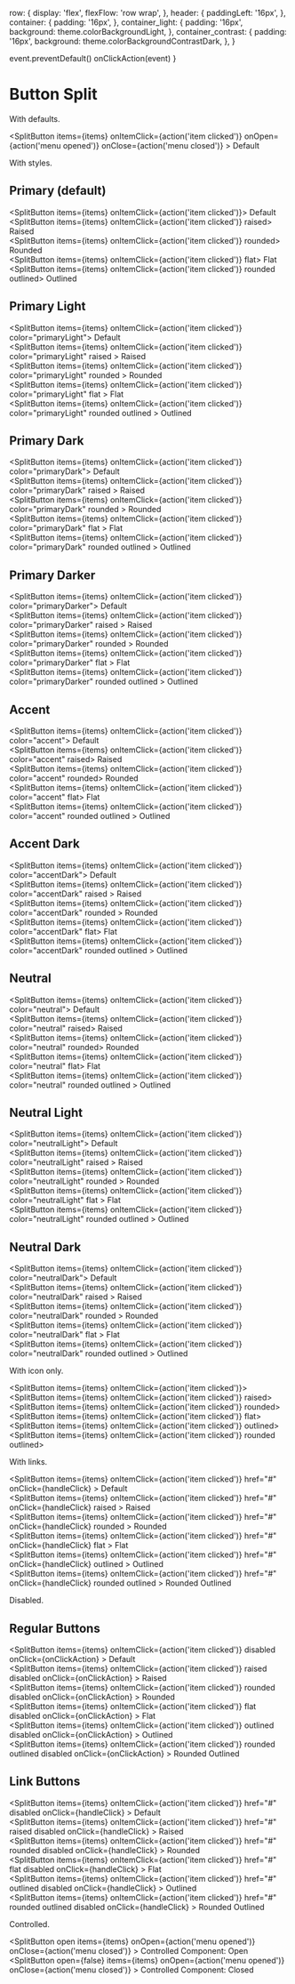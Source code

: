 



  row: {
    display: 'flex',
    flexFlow: 'row wrap',
  },
  header: {
    paddingLeft: '16px',
  },
  container: {
    padding: '16px',
  },
  container_light: {
    padding: '16px',
    background: theme.colorBackgroundLight,
  },
  container_contrast: {
    padding: '16px',
    background: theme.colorBackgroundContrastDark,
  },
}


  event.preventDefault()
  onClickAction(event)
}

<Meta title="core|Form Controls/Button Split" component={SplitButton} />

# Button Split

With defaults.
<Preview>
  <Story name="with defaults">
    <div style={styles.row}>
      <div style={styles.container}>
        <SplitButton
          items={items}
          onItemClick={action('item clicked')}
          onOpen={action('menu opened')}
          onClose={action('menu closed')}
        >
          Default
        </SplitButton>
      </div>
    </div>
  </Story>
</Preview>

With styles.
<Preview>
  <Story name="with styles">
    <div>
      <h2 style={styles.header}>Primary (default)</h2>
      <div style={styles.row}>
        <div style={styles.container}>
          <SplitButton items={items} onItemClick={action('item clicked')}>
            <ProfileIcon /> Default
          </SplitButton>
        </div>
        <div style={styles.container}>
          <SplitButton items={items} onItemClick={action('item clicked')} raised>
            <ProfileIcon /> Raised
          </SplitButton>
        </div>
        <div style={styles.container}>
          <SplitButton items={items} onItemClick={action('item clicked')} rounded>
            <ProfileIcon /> Rounded
          </SplitButton>
        </div>
        <div style={styles.container_light}>
          <SplitButton items={items} onItemClick={action('item clicked')} flat>
            <ProfileIcon /> Flat
          </SplitButton>
        </div>
        <div style={styles.container_light}>
          <SplitButton items={items} onItemClick={action('item clicked')} rounded outlined>
            <ProfileIcon /> Outlined
          </SplitButton>
        </div>
      </div>
      <h2 style={styles.header}>Primary Light</h2>
      <div style={styles.row}>
        <div style={styles.container}>
          <SplitButton items={items} onItemClick={action('item clicked')} color="primaryLight">
            <ProfileIcon /> Default
          </SplitButton>
        </div>
        <div style={styles.container}>
          <SplitButton
            items={items}
            onItemClick={action('item clicked')}
            color="primaryLight"
            raised
          >
            <ProfileIcon /> Raised
          </SplitButton>
        </div>
        <div style={styles.container}>
          <SplitButton
            items={items}
            onItemClick={action('item clicked')}
            color="primaryLight"
            rounded
          >
            <ProfileIcon /> Rounded
          </SplitButton>
        </div>
        <div style={styles.container_contrast}>
          <SplitButton
            items={items}
            onItemClick={action('item clicked')}
            color="primaryLight"
            flat
          >
            <ProfileIcon /> Flat
          </SplitButton>
        </div>
        <div style={styles.container_contrast}>
          <SplitButton
            items={items}
            onItemClick={action('item clicked')}
            color="primaryLight"
            rounded
            outlined
          >
            <ProfileIcon /> Outlined
          </SplitButton>
        </div>
      </div>
      <h2 style={styles.header}>Primary Dark</h2>
      <div style={styles.row}>
        <div style={styles.container}>
          <SplitButton items={items} onItemClick={action('item clicked')} color="primaryDark">
            <ProfileIcon /> Default
          </SplitButton>
        </div>
        <div style={styles.container}>
          <SplitButton
            items={items}
            onItemClick={action('item clicked')}
            color="primaryDark"
            raised
          >
            <ProfileIcon /> Raised
          </SplitButton>
        </div>
        <div style={styles.container}>
          <SplitButton
            items={items}
            onItemClick={action('item clicked')}
            color="primaryDark"
            rounded
          >
            <ProfileIcon /> Rounded
          </SplitButton>
        </div>
        <div style={styles.container}>
          <SplitButton
            items={items}
            onItemClick={action('item clicked')}
            color="primaryDark"
            flat
          >
            <ProfileIcon /> Flat
          </SplitButton>
        </div>
        <div style={styles.container}>
          <SplitButton
            items={items}
            onItemClick={action('item clicked')}
            color="primaryDark"
            rounded
            outlined
          >
            <ProfileIcon /> Outlined
          </SplitButton>
        </div>
      </div>
      <h2 style={styles.header}>Primary Darker</h2>
      <div style={styles.row}>
        <div style={styles.container}>
          <SplitButton items={items} onItemClick={action('item clicked')} color="primaryDarker">
            <ProfileIcon /> Default
          </SplitButton>
        </div>
        <div style={styles.container}>
          <SplitButton
            items={items}
            onItemClick={action('item clicked')}
            color="primaryDarker"
            raised
          >
            <ProfileIcon /> Raised
          </SplitButton>
        </div>
        <div style={styles.container}>
          <SplitButton
            items={items}
            onItemClick={action('item clicked')}
            color="primaryDarker"
            rounded
          >
            <ProfileIcon /> Rounded
          </SplitButton>
        </div>
        <div style={styles.container}>
          <SplitButton
            items={items}
            onItemClick={action('item clicked')}
            color="primaryDarker"
            flat
          >
            <ProfileIcon /> Flat
          </SplitButton>
        </div>
        <div style={styles.container}>
          <SplitButton
            items={items}
            onItemClick={action('item clicked')}
            color="primaryDarker"
            rounded
            outlined
          >
            <ProfileIcon /> Outlined
          </SplitButton>
        </div>
      </div>
      <h2 style={styles.header}>Accent</h2>
      <div style={styles.row}>
        <div style={styles.container}>
          <SplitButton items={items} onItemClick={action('item clicked')} color="accent">
            <ProfileIcon /> Default
          </SplitButton>
        </div>
        <div style={styles.container}>
          <SplitButton items={items} onItemClick={action('item clicked')} color="accent" raised>
            <ProfileIcon /> Raised
          </SplitButton>
        </div>
        <div style={styles.container}>
          <SplitButton items={items} onItemClick={action('item clicked')} color="accent" rounded>
            <ProfileIcon /> Rounded
          </SplitButton>
        </div>
        <div style={styles.container_light}>
          <SplitButton items={items} onItemClick={action('item clicked')} color="accent" flat>
            <ProfileIcon /> Flat
          </SplitButton>
        </div>
        <div style={styles.container_light}>
          <SplitButton
            items={items}
            onItemClick={action('item clicked')}
            color="accent"
            rounded
            outlined
          >
            <ProfileIcon /> Outlined
          </SplitButton>
        </div>
      </div>
      <h2 style={styles.header}>Accent Dark</h2>
      <div style={styles.row}>
        <div style={styles.container}>
          <SplitButton items={items} onItemClick={action('item clicked')} color="accentDark">
            <ProfileIcon /> Default
          </SplitButton>
        </div>
        <div style={styles.container}>
          <SplitButton
            items={items}
            onItemClick={action('item clicked')}
            color="accentDark"
            raised
          >
            <ProfileIcon /> Raised
          </SplitButton>
        </div>
        <div style={styles.container}>
          <SplitButton
            items={items}
            onItemClick={action('item clicked')}
            color="accentDark"
            rounded
          >
            <ProfileIcon /> Rounded
          </SplitButton>
        </div>
        <div style={styles.container}>
          <SplitButton items={items} onItemClick={action('item clicked')} color="accentDark" flat>
            <ProfileIcon /> Flat
          </SplitButton>
        </div>
        <div style={styles.container}>
          <SplitButton
            items={items}
            onItemClick={action('item clicked')}
            color="accentDark"
            rounded
            outlined
          >
            <ProfileIcon /> Outlined
          </SplitButton>
        </div>
      </div>
      <h2 style={styles.header}>Neutral</h2>
      <div style={styles.row}>
        <div style={styles.container}>
          <SplitButton items={items} onItemClick={action('item clicked')} color="neutral">
            <ProfileIcon /> Default
          </SplitButton>
        </div>
        <div style={styles.container}>
          <SplitButton items={items} onItemClick={action('item clicked')} color="neutral" raised>
            <ProfileIcon /> Raised
          </SplitButton>
        </div>
        <div style={styles.container}>
          <SplitButton items={items} onItemClick={action('item clicked')} color="neutral" rounded>
            <ProfileIcon /> Rounded
          </SplitButton>
        </div>
        <div style={styles.container_light}>
          <SplitButton items={items} onItemClick={action('item clicked')} color="neutral" flat>
            <ProfileIcon /> Flat
          </SplitButton>
        </div>
        <div style={styles.container_light}>
          <SplitButton
            items={items}
            onItemClick={action('item clicked')}
            color="neutral"
            rounded
            outlined
          >
            <ProfileIcon /> Outlined
          </SplitButton>
        </div>
      </div>
      <h2 style={styles.header}>Neutral Light</h2>
      <div style={styles.row}>
        <div style={styles.container}>
          <SplitButton items={items} onItemClick={action('item clicked')} color="neutralLight">
            <ProfileIcon /> Default
          </SplitButton>
        </div>
        <div style={styles.container}>
          <SplitButton
            items={items}
            onItemClick={action('item clicked')}
            color="neutralLight"
            raised
          >
            <ProfileIcon /> Raised
          </SplitButton>
        </div>
        <div style={styles.container}>
          <SplitButton
            items={items}
            onItemClick={action('item clicked')}
            color="neutralLight"
            rounded
          >
            <ProfileIcon /> Rounded
          </SplitButton>
        </div>
        <div style={styles.container_contrast}>
          <SplitButton
            items={items}
            onItemClick={action('item clicked')}
            color="neutralLight"
            flat
          >
            <ProfileIcon /> Flat
          </SplitButton>
        </div>
        <div style={styles.container_contrast}>
          <SplitButton
            items={items}
            onItemClick={action('item clicked')}
            color="neutralLight"
            rounded
            outlined
          >
            <ProfileIcon /> Outlined
          </SplitButton>
        </div>
      </div>
      <h2 style={styles.header}>Neutral Dark</h2>
      <div style={styles.row}>
        <div style={styles.container}>
          <SplitButton items={items} onItemClick={action('item clicked')} color="neutralDark">
            <ProfileIcon /> Default
          </SplitButton>
        </div>
        <div style={styles.container}>
          <SplitButton
            items={items}
            onItemClick={action('item clicked')}
            color="neutralDark"
            raised
          >
            <ProfileIcon /> Raised
          </SplitButton>
        </div>
        <div style={styles.container}>
          <SplitButton
            items={items}
            onItemClick={action('item clicked')}
            color="neutralDark"
            rounded
          >
            <ProfileIcon /> Rounded
          </SplitButton>
        </div>
        <div style={styles.container}>
          <SplitButton
            items={items}
            onItemClick={action('item clicked')}
            color="neutralDark"
            flat
          >
            <ProfileIcon /> Flat
          </SplitButton>
        </div>
        <div style={styles.container}>
          <SplitButton
            items={items}
            onItemClick={action('item clicked')}
            color="neutralDark"
            rounded
            outlined
          >
            <ProfileIcon /> Outlined
          </SplitButton>
        </div>
      </div>
    </div>
  </Story>
</Preview>

With icon only.
<Preview>
  <Story name="with icon only">
    <div style={styles.row}>
      <div style={styles.container}>
        <SplitButton items={items} onItemClick={action('item clicked')}>
          <ProfileIcon />
        </SplitButton>
      </div>
      <div style={styles.container}>
        <SplitButton items={items} onItemClick={action('item clicked')} raised>
          <ProfileIcon />
        </SplitButton>
      </div>
      <div style={styles.container}>
        <SplitButton items={items} onItemClick={action('item clicked')} rounded>
          <ProfileIcon />
        </SplitButton>
      </div>
      <div style={styles.container}>
        <SplitButton items={items} onItemClick={action('item clicked')} flat>
          <ProfileIcon />
        </SplitButton>
      </div>
      <div style={styles.container}>
        <SplitButton items={items} onItemClick={action('item clicked')} outlined>
          <ProfileIcon />
        </SplitButton>
      </div>
      <div style={styles.container}>
        <SplitButton items={items} onItemClick={action('item clicked')} rounded outlined>
          <ProfileIcon />
        </SplitButton>
      </div>
    </div>
  </Story>
</Preview>

With links.
<Preview>
  <Story name="with links">
    <div style={styles.row}>
      <div style={styles.container}>
        <SplitButton
          items={items}
          onItemClick={action('item clicked')}
          href="#"
          onClick={handleClick}
        >
          <ProfileIcon /> Default
        </SplitButton>
      </div>
      <div style={styles.container}>
        <SplitButton
          items={items}
          onItemClick={action('item clicked')}
          href="#"
          onClick={handleClick}
          raised
        >
          <ProfileIcon /> Raised
        </SplitButton>
      </div>
      <div style={styles.container}>
        <SplitButton
          items={items}
          onItemClick={action('item clicked')}
          href="#"
          onClick={handleClick}
          rounded
        >
          <ProfileIcon /> Rounded
        </SplitButton>
      </div>
      <div style={styles.container}>
        <SplitButton
          items={items}
          onItemClick={action('item clicked')}
          href="#"
          onClick={handleClick}
          flat
        >
          <ProfileIcon /> Flat
        </SplitButton>
      </div>
      <div style={styles.container}>
        <SplitButton
          items={items}
          onItemClick={action('item clicked')}
          href="#"
          onClick={handleClick}
          outlined
        >
          <ProfileIcon /> Outlined
        </SplitButton>
      </div>
      <div style={styles.container}>
        <SplitButton
          items={items}
          onItemClick={action('item clicked')}
          href="#"
          onClick={handleClick}
          rounded
          outlined
        >
          <ProfileIcon /> Rounded Outlined
        </SplitButton>
      </div>
    </div>
  </Story>
</Preview>

Disabled.
<Preview>
  <Story name="disabled">
    <div>
      <h2 style={styles.header}>Regular Buttons</h2>
      <div style={styles.row}>
        <div style={styles.container}>
          <SplitButton
            items={items}
            onItemClick={action('item clicked')}
            disabled
            onClick={onClickAction}
          >
            <ProfileIcon /> Default
          </SplitButton>
        </div>
        <div style={styles.container}>
          <SplitButton
            items={items}
            onItemClick={action('item clicked')}
            raised
            disabled
            onClick={onClickAction}
          >
            <ProfileIcon /> Raised
          </SplitButton>
        </div>
        <div style={styles.container}>
          <SplitButton
            items={items}
            onItemClick={action('item clicked')}
            rounded
            disabled
            onClick={onClickAction}
          >
            <ProfileIcon /> Rounded
          </SplitButton>
        </div>
        <div style={styles.container}>
          <SplitButton
            items={items}
            onItemClick={action('item clicked')}
            flat
            disabled
            onClick={onClickAction}
          >
            <ProfileIcon /> Flat
          </SplitButton>
        </div>
        <div style={styles.container}>
          <SplitButton
            items={items}
            onItemClick={action('item clicked')}
            outlined
            disabled
            onClick={onClickAction}
          >
            <ProfileIcon /> Outlined
          </SplitButton>
        </div>
        <div style={styles.container}>
          <SplitButton
            items={items}
            onItemClick={action('item clicked')}
            rounded
            outlined
            disabled
            onClick={onClickAction}
          >
            <ProfileIcon /> Rounded Outlined
          </SplitButton>
        </div>
      </div>
      <h2 style={styles.header}>Link Buttons</h2>
      <div style={styles.row}>
        <div style={styles.container}>
          <SplitButton
            items={items}
            onItemClick={action('item clicked')}
            href="#"
            disabled
            onClick={handleClick}
          >
            <ProfileIcon /> Default
          </SplitButton>
        </div>
        <div style={styles.container}>
          <SplitButton
            items={items}
            onItemClick={action('item clicked')}
            href="#"
            raised
            disabled
            onClick={handleClick}
          >
            <ProfileIcon /> Raised
          </SplitButton>
        </div>
        <div style={styles.container}>
          <SplitButton
            items={items}
            onItemClick={action('item clicked')}
            href="#"
            rounded
            disabled
            onClick={handleClick}
          >
            <ProfileIcon /> Rounded
          </SplitButton>
        </div>
        <div style={styles.container}>
          <SplitButton
            items={items}
            onItemClick={action('item clicked')}
            href="#"
            flat
            disabled
            onClick={handleClick}
          >
            <ProfileIcon /> Flat
          </SplitButton>
        </div>
        <div style={styles.container}>
          <SplitButton
            items={items}
            onItemClick={action('item clicked')}
            href="#"
            outlined
            disabled
            onClick={handleClick}
          >
            <ProfileIcon /> Outlined
          </SplitButton>
        </div>
        <div style={styles.container}>
          <SplitButton
            items={items}
            onItemClick={action('item clicked')}
            href="#"
            rounded
            outlined
            disabled
            onClick={handleClick}
          >
            <ProfileIcon /> Rounded Outlined
          </SplitButton>
        </div>
      </div>
    </div>
  </Story>
</Preview>

Controlled.
<Preview>
  <Story name="controlled">
    <div style={styles.row}>
      <div style={styles.container}>
        <SplitButton
          open
          items={items}
          onOpen={action('menu opened')}
          onClose={action('menu closed')}
        >
          Controlled Component: Open
        </SplitButton>
      </div>
      <div style={styles.container}>
        <SplitButton
          open={false}
          items={items}
          onOpen={action('menu opened')}
          onClose={action('menu closed')}
        >
          Controlled Component: Closed
        </SplitButton>
      </div>
    </div>
  </Story>
</Preview>



